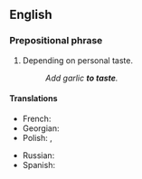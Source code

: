 {{also|taste}}
==English==

===Prepositional phrase===
{{head|en|prepositional phrase}}

# {{lb|en|cooking}} Depending on personal taste.
#: ''Add garlic '''to taste'''.''

====Translations====
{{trans-top|depending on personal taste}}
* French: {{t|fr|au goût}}
* Georgian: {{t|ka|გემოვნებით}}
* Polish: {{t|pl|do smaku}}, {{t|pl|do smaku}}
{{trans-mid}}
* Russian: {{t|ru|по вку́су}}
* Spanish: {{t|es|al gusto}}
{{trans-bottom}}